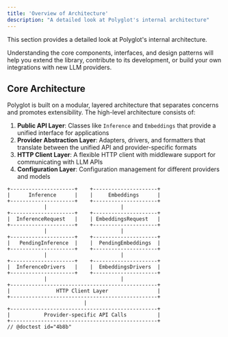 ```yaml
---
title: 'Overview of Architecture'
description: "A detailed look at Polyglot's internal architecture"
---
```


This section provides a detailed look at Polyglot's internal architecture.

Understanding the core components, interfaces, and design patterns will help
you extend the library, contribute to its development, or build your own
integrations with new LLM providers.


## Core Architecture

Polyglot is built on a modular, layered architecture that separates concerns
and promotes extensibility. The high-level architecture consists of:

1. **Public API Layer**: Classes like `Inference` and `Embeddings` that provide a unified interface for applications
2. **Provider Abstraction Layer**: Adapters, drivers, and formatters that translate between the unified API and provider-specific formats
3. **HTTP Client Layer**: A flexible HTTP client with middleware support for communicating with LLM APIs
4. **Configuration Layer**: Configuration management for different providers and models


```text
+---------------------+    +---------------------+
|      Inference      |    |     Embeddings      |
+---------------------+    +---------------------+
            |                        |
+---------------------+    +---------------------+
|  InferenceRequest   |    | EmbeddingsRequest   |
+---------------------+    +---------------------+
            |                        |
+---------------------+    +---------------------+
|   PendingInference  |    |  PendingEmbeddings  |
+---------------------+    +---------------------+
            |                        |
+---------------------+    +---------------------+
|  InferenceDrivers   |    |  EmbeddingsDrivers  |
+---------------------+    +---------------------+
            |                        |
+------------------------------------------------+
|               HTTP Client Layer                |
+------------------------------------------------+
                         |
+------------------------------------------------+
|           Provider-specific API Calls          |
+------------------------------------------------+
// @doctest id="4b8b"
```
